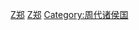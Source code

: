 {{Catnav|頁面分類|...|夏商周|周朝|春秋战国}}

{{Catmore}}

[[Category:春秋時期的國家|Z郑]]
[[Category:戰國時期國家|Z郑]]
[[Category:周代诸侯国|Category:周代诸侯国]]